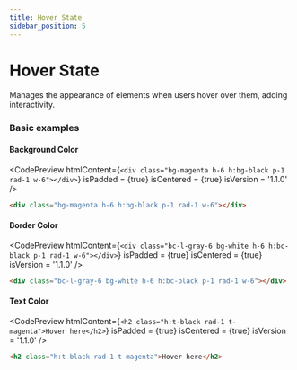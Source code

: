 ```yaml
---
title: Hover State
sidebar_position: 5
---
```



# Hover State

Manages the appearance of elements when users hover over them, adding interactivity.

### Basic examples

#### Background Color

<CodePreview
  htmlContent={`
    <div class="bg-magenta h-6 h:bg-black p-1 rad-1 w-6"></div>
  `}
  isPadded = {true}
  isCentered = {true}
  isVersion = '1.1.0'
/>

```html
<div class="bg-magenta h-6 h:bg-black p-1 rad-1 w-6"></div>
```

#### Border Color

<CodePreview
  htmlContent={`
    <div class="bc-l-gray-6 bg-white h-6 h:bc-black p-1 rad-1 w-6"></div>
  `}
  isPadded = {true}
  isCentered = {true}
  isVersion = '1.1.0'
/>

```html
<div class="bc-l-gray-6 bg-white h-6 h:bc-black p-1 rad-1 w-6"></div>
```

#### Text Color

<CodePreview
  htmlContent={`
    <h2 class="h:t-black rad-1 t-magenta">Hover here</h2>
  `}
  isPadded = {true}
  isCentered = {true}
  isVersion = '1.1.0'
/>

```html
<h2 class="h:t-black rad-1 t-magenta">Hover here</h2>
```